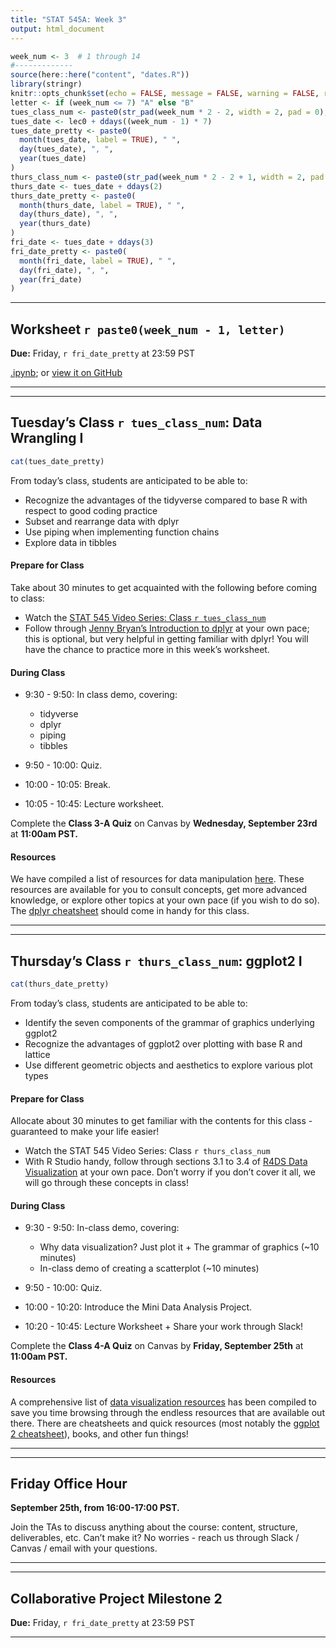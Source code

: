 ```yaml
---
title: "STAT 545A: Week 3"
output: html_document
---
```


```r
week_num <- 3  # 1 through 14
#-------------
source(here::here("content", "dates.R"))
library(stringr)
knitr::opts_chunk$set(echo = FALSE, message = FALSE, warning = FALSE, results = "asis")
letter <- if (week_num <= 7) "A" else "B"
tues_class_num <- paste0(str_pad(week_num * 2 - 2, width = 2, pad = 0), letter)
tues_date <- lec0 + ddays((week_num - 1) * 7)
tues_date_pretty <- paste0(
  month(tues_date, label = TRUE), " ", 
  day(tues_date), ", ", 
  year(tues_date)
)
thurs_class_num <- paste0(str_pad(week_num * 2 - 2 + 1, width = 2, pad = 0), letter)
thurs_date <- tues_date + ddays(2)
thurs_date_pretty <- paste0(
  month(thurs_date, label = TRUE), " ", 
  day(thurs_date), ", ", 
  year(thurs_date)
)
fri_date <- tues_date + ddays(3)
fri_date_pretty <- paste0(
  month(fri_date, label = TRUE), " ", 
  day(fri_date), ", ", 
  year(fri_date)
)
```


-----

<!-- ******WORKSHEET****** -->

## Worksheet `r paste0(week_num - 1, letter)`

**Due:** Friday, `r fri_date_pretty` at 23:59 PST

[.ipynb](https://raw.githubusercontent.com/UBC-STAT/stat545.stat.ubc.ca/master/content/worksheets/worksheet_02a.ipynb); or [view it on GitHub](https://github.com/UBC-STAT/stat545.stat.ubc.ca/blob/master/content/worksheets/worksheet_02a.ipynb)


-----

----- 

<!-- ******TUESDAY'S CLASS****** -->

## Tuesday's Class `r tues_class_num`: Data Wrangling I

```r
cat(tues_date_pretty)
```

From today's class, students are anticipated to be able to:

+ Recognize the advantages of the tidyverse compared to base R with respect to good coding practice
+ Subset and rearrange data with dplyr
+ Use piping when implementing function chains
+ Explore data in tibbles

#### Prepare for Class

Take about 30 minutes to get acquainted with the following before coming to class:

- Watch the [STAT 545 Video Series: Class `r tues_class_num`](https://youtu.be/Gms3zSPqCk8)
- Follow through [Jenny Bryan's Introduction to dplyr](https://stat545.com/dplyr-intro.html) at your own pace; this is optional, but very helpful in getting familiar with dplyr! You will have the chance to practice more in this week's worksheet.

#### During Class

+ 9:30 - 9:50: In class demo, covering:
  + tidyverse
  + dplyr
  + piping
  + tibbles 
  
+ 9:50 - 10:00: Quiz.

+ 10:00 - 10:05: Break.

+ 10:05 - 10:45: Lecture worksheet.

Complete the **Class 3-A Quiz** on Canvas by **Wednesday, September 23rd** at **11:00am PST.**

#### Resources

We have compiled a list of resources for data manipulation [here](https://stat545.stat.ubc.ca/resources/r-data-manipulation/). These resources are available for you to consult concepts, get more advanced knowledge, or explore other topics at your own pace (if you wish to do so). The [dplyr cheatsheet](http://gauss.inf.um.es/tabular/www/data-transformation.pdf) should come in handy for this class.

-----

-----

<!-- ******THURSDAY'S CLASS****** -->

## Thursday's Class `r thurs_class_num`: ggplot2 I

```r
cat(thurs_date_pretty)
```

From today's class, students are anticipated to be able to:

+ Identify the seven components of the grammar of graphics underlying ggplot2
+ Recognize the advantages of ggplot2 over plotting with base R and lattice
+ Use different geometric objects and aesthetics to explore various plot types

#### Prepare for Class

Allocate about 30 minutes to get familiar with the contents for this class - guaranteed to make your life easier!

- Watch the STAT 545 Video Series: Class `r thurs_class_num`
- With R Studio handy, follow through sections 3.1 to 3.4 of [R4DS Data Visualization](https://r4ds.had.co.nz/data-visualisation.html#introduction-1) at your own pace. Don't worry if you don't cover it all, we will go through these concepts in class!

#### During Class

+ 9:30 - 9:50: In-class demo, covering:
  + Why data visualization? Just plot it + The grammar of graphics (~10 minutes)
  + In-class demo of creating a scatterplot (~10 minutes)
  
+ 9:50 - 10:00: Quiz.

+ 10:00 - 10:20: Introduce the Mini Data Analysis Project.

+ 10:20 - 10:45: Lecture Worksheet + Share your work through Slack!

Complete the **Class 4-A Quiz** on Canvas by **Friday, September 25th** at **11:00am PST.** 

#### Resources

A comprehensive list of [data visualization resources](https://stat545.stat.ubc.ca/resources/r-vis/) has been compiled to save you time browsing through the endless resources that are available out there. There are cheatsheets and quick resources (most notably the [ggplot 2 cheatsheet](https://rstudio.com/wp-content/uploads/2015/03/ggplot2-cheatsheet.pdf)), books, and other fun things!

-----

-----

<!-- ******OFFICE HOURS****** -->

## Friday Office Hour

**September 25th, from 16:00-17:00 PST.**

Join the TAs to discuss anything about the course: content, structure, deliverables, etc. Can't make it? No worries - reach us through Slack / Canvas / email with your questions.

-----

-----

<!-- ******PROJECT****** -->

## Collaborative Project Milestone 2

**Due:** Friday, `r fri_date_pretty` at 23:59 PST

-----
